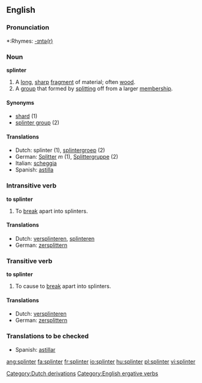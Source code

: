 ==English==

===Pronunciation===
*:Rhymes: [[Rhymes:English:-ɪntə(r)|-ɪntə(r)]]

===Noun===
'''splinter'''
# A [[long]], [[sharp]] [[fragment]] of material; often [[wood]].
# A [[group]] that formed by [[split]]ting off from a larger [[membership]].

====Synonyms====
*[[shard]] (1)
*[[splinter group]] (2)

====Translations====
*Dutch: splinter {{m}} (1), [[splintergroep]] {{f}} (2)
*German: [[Splitter]] ''m'' (1), [[Splittergruppe]] {{f}} (2)
*Italian: [[scheggia]] {{g|Italian}}
*Spanish: [[astilla]] {{f}}

===Intransitive verb===
'''to splinter'''
# To [[break]] apart into splinters.

====Translations====
*Dutch: [[versplinteren]], [[splinteren]]
*German: [[zersplittern]]

===Transitive verb===
'''to splinter'''
# To cause to [[break]] apart into splinters.

====Translations====
*Dutch: [[versplinteren]]
*German: [[zersplittern]]

===Translations to be checked===
*Spanish: [[astillar]]

[[Category:Dutch derivations]]
[[Category:English ergative verbs]]

[[ang:splinter]]
[[fa:splinter]]
[[fr:splinter]]
[[io:splinter]]
[[hu:splinter]]
[[pl:splinter]]
[[vi:splinter]]